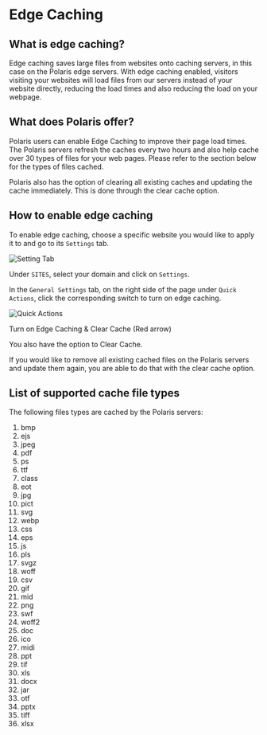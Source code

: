 # Edge Caching

## What is edge caching?

Edge caching saves large files from websites onto caching servers, in this case on the Polaris
edge servers. With edge caching enabled, visitors visiting your websites will load files from our
servers instead of your website directly, reducing the load times and also reducing the load on
your webpage.

## What does Polaris offer?

Polaris users can enable Edge Caching to improve their page load times. The Polaris servers
refresh the caches every two hours and also help cache over 30 types of files for your web
pages. Please refer to the section below for the types of files cached.

Polaris also has the option of clearing all existing caches and updating the cache immediately.
This is done through the clear cache option.

## How to enable edge caching

To enable edge caching, choose a specific website you would like to apply it to and go to its
`Settings` tab.

![Setting Tab](/img/security-center/overview/settings-tab.png)

Under `SITES`, select your domain and click on `Settings`.

In the `General Settings` tab, on the right side of the page under `Quick Actions`, click the
corresponding switch to turn on edge caching.

![Quick Actions](/img/security-center/access-control/edge-caching-quick-actions.png)

Turn on Edge Caching & Clear Cache (Red arrow)

You also have the option to Clear Cache.

If you would like to remove all existing cached files on the Polaris servers and update them
again, you are able to do that with the clear cache option.

## List of supported cache file types

The following files types are cached by the Polaris servers:

1. bmp
2. ejs
3. jpeg
4. pdf
5. ps
6. ttf
7. class
8. eot
9. jpg
10. pict
11. svg
12. webp
13. css
14. eps
15. js
16. pls
17. svgz
18. woff
19. csv
20. gif
21. mid
22. png
23. swf
24. woff2
25. doc
26. ico
27. midi
28. ppt
29. tif
30. xls
31. docx
32. jar
33. otf
34. pptx
35. tiff
36. xlsx

